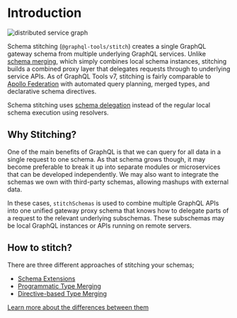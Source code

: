# Introduction

![distributed service graph](/assets/distributed-graph.png)

Schema stitching (`@graphql-tools/stitch`) creates a single GraphQL gateway schema from multiple
underlying GraphQL services. Unlike
[schema merging](https://the-guild.dev/graphql/tools/docs/schema-merging), which simply combines
local schema instances, stitching builds a combined proxy layer that delegates requests through to
underlying service APIs. As of GraphQL Tools v7, stitching is fairly comparable to
[Apollo Federation](https://www.apollographql.com/docs/federation/) with automated query planning,
merged types, and declarative schema directives.

Schema stitching uses [schema delegation](/docs/approaches/schema-extensions#schema-delegation)
instead of the regular local schema execution using resolvers.

## Why Stitching?

One of the main benefits of GraphQL is that we can query for all data in a single request to one
schema. As that schema grows though, it may become preferable to break it up into separate modules
or microservices that can be developed independently. We may also want to integrate the schemas we
own with third-party schemas, allowing mashups with external data.

In these cases, `stitchSchemas` is used to combine multiple GraphQL APIs into one unified gateway
proxy schema that knows how to delegate parts of a request to the relevant underlying subschemas.
These subschemas may be local GraphQL instances or APIs running on remote servers.

## How to stitch?

There are three different approaches of stitching your schemas;

- [Schema Extensions](/docs/approaches/schema-extensions)
- [Programmatic Type Merging](/docs/approaches/type-merging)
- [Directive-based Type Merging](/docs/approaches/stitching-directives)

[Learn more about the differences between them](/docs/approaches)
